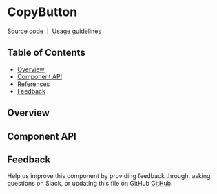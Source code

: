 
# CopyButton

[Source code](https://github.com/carbon-design-system/carbon/tree/master/packages/react/src/components/CopyButton)
&nbsp;|&nbsp;
[Usage guidelines](https://www.carbondesignsystem.com/patterns/common-actions/#copy)

## Table of Contents

<!-- START doctoc generated TOC please keep comment here to allow auto update -->
<!-- DON'T EDIT THIS SECTION, INSTEAD RE-RUN doctoc TO UPDATE -->

- [Overview](#overview)
- [Component API](#component-api)
- [References](#references)
- [Feedback](#feedback)

<!-- END doctoc generated TOC please keep comment here to allow auto update -->

## Overview

## Component API

<Props />

## Feedback

Help us improve this component by providing feedback through, asking questions
on Slack, or updating this file on GitHub
[GitHub](https://github.com/carbon-design-system/carbon/edit/master/packages/react/src/components/Modal/Modal.mdx).
